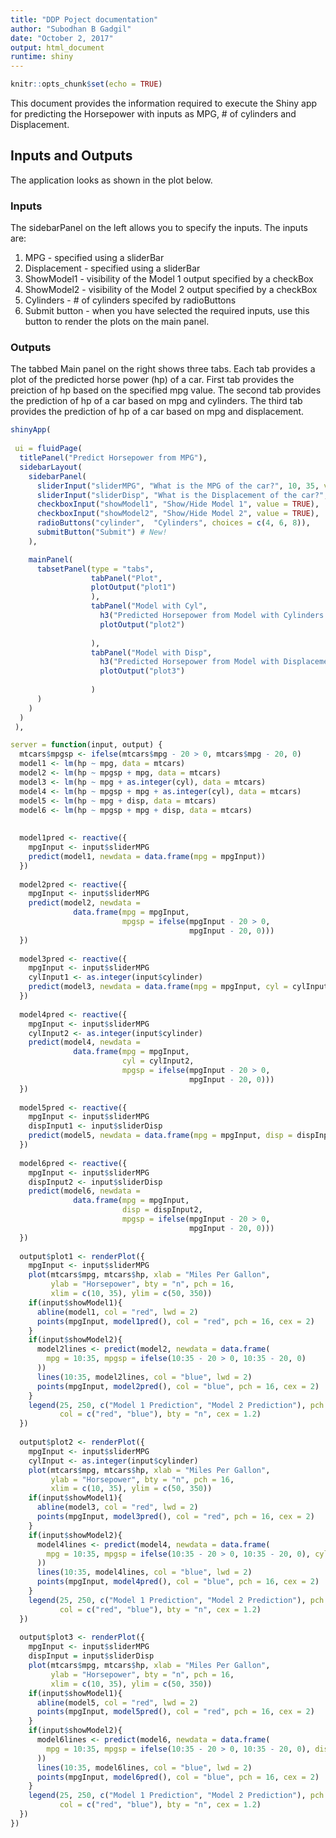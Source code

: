 ---
title: "DDP Poject documentation"
author: "Subodhan B Gadgil"
date: "October 2, 2017"
output: html_document
runtime: shiny
---

```{r setup, include=FALSE}
knitr::opts_chunk$set(echo = TRUE)
```

This document provides the information required to execute the Shiny app for predicting the Horsepower with inputs as MPG, # of cylinders and Displacement. 

## Inputs and Outputs

The application looks as shown in the plot below.

### Inputs

The sidebarPanel on the left allows you to specify the inputs. The inputs are:

1. MPG - specified using a sliderBar
2. Displacement - specified using a sliderBar
3. ShowModel1 - visibility of the Model 1 output specified by a checkBox
4. ShowModel2 - visibility of the Model 2 output specified by a checkBox
5. Cylinders - # of cylinders specifed by radioButtons
6. Submit button - when you have selected the required inputs, use this button to render the plots on the main panel.

### Outputs

The tabbed Main panel on the right shows three tabs. Each tab provides a plot of the predicted horse power (hp) of a car. First tab provides the preiction of hp based on the specified mpg value. The second tab provides the prediction of hp of a car based on mpg and cylinders. The third tab provides the prediction of hp of a car based on mpg and displacement.

```{r eruptions, echo=FALSE}
shinyApp(
  
 ui = fluidPage(
  titlePanel("Predict Horsepower from MPG"),
  sidebarLayout(
    sidebarPanel(
      sliderInput("sliderMPG", "What is the MPG of the car?", 10, 35, value = 20),
      sliderInput("sliderDisp", "What is the Displacement of the car?", 50, 500, value = 140),
      checkboxInput("showModel1", "Show/Hide Model 1", value = TRUE),
      checkboxInput("showModel2", "Show/Hide Model 2", value = TRUE),
      radioButtons("cylinder",  "Cylinders", choices = c(4, 6, 8)),
      submitButton("Submit") # New!
    ),

    mainPanel(
      tabsetPanel(type = "tabs",
                  tabPanel("Plot",
                  plotOutput("plot1")
                  ),
                  tabPanel("Model with Cyl",
                    h3("Predicted Horsepower from Model with Cylinders:"),
                    plotOutput("plot2")
                    
                  ),
                  tabPanel("Model with Disp",
                    h3("Predicted Horsepower from Model with Displacement:"),
                    plotOutput("plot3")
                    
                  )
      )
    )
  )
 ),

server = function(input, output) {
  mtcars$mpgsp <- ifelse(mtcars$mpg - 20 > 0, mtcars$mpg - 20, 0)
  model1 <- lm(hp ~ mpg, data = mtcars)
  model2 <- lm(hp ~ mpgsp + mpg, data = mtcars)
  model3 <- lm(hp ~ mpg + as.integer(cyl), data = mtcars)
  model4 <- lm(hp ~ mpgsp + mpg + as.integer(cyl), data = mtcars)
  model5 <- lm(hp ~ mpg + disp, data = mtcars)
  model6 <- lm(hp ~ mpgsp + mpg + disp, data = mtcars)
  
  
  model1pred <- reactive({
    mpgInput <- input$sliderMPG
    predict(model1, newdata = data.frame(mpg = mpgInput))
  })
  
  model2pred <- reactive({
    mpgInput <- input$sliderMPG
    predict(model2, newdata = 
              data.frame(mpg = mpgInput,
                         mpgsp = ifelse(mpgInput - 20 > 0,
                                        mpgInput - 20, 0)))
  })
  
  model3pred <- reactive({
    mpgInput <- input$sliderMPG
    cylInput1 <- as.integer(input$cylinder)
    predict(model3, newdata = data.frame(mpg = mpgInput, cyl = cylInput1))
  })
  
  model4pred <- reactive({
    mpgInput <- input$sliderMPG
    cylInput2 <- as.integer(input$cylinder)
    predict(model4, newdata = 
              data.frame(mpg = mpgInput,
                         cyl = cylInput2, 
                         mpgsp = ifelse(mpgInput - 20 > 0,
                                        mpgInput - 20, 0)))
  })
  
  model5pred <- reactive({
    mpgInput <- input$sliderMPG
    dispInput1 <- input$sliderDisp
    predict(model5, newdata = data.frame(mpg = mpgInput, disp = dispInput1))
  })
  
  model6pred <- reactive({
    mpgInput <- input$sliderMPG
    dispInput2 <- input$sliderDisp
    predict(model6, newdata = 
              data.frame(mpg = mpgInput,
                         disp = dispInput2,
                         mpgsp = ifelse(mpgInput - 20 > 0,
                                        mpgInput - 20, 0)))
  })
  
  output$plot1 <- renderPlot({
    mpgInput <- input$sliderMPG
    plot(mtcars$mpg, mtcars$hp, xlab = "Miles Per Gallon", 
         ylab = "Horsepower", bty = "n", pch = 16,
         xlim = c(10, 35), ylim = c(50, 350))
    if(input$showModel1){
      abline(model1, col = "red", lwd = 2)
      points(mpgInput, model1pred(), col = "red", pch = 16, cex = 2)
    }
    if(input$showModel2){
      model2lines <- predict(model2, newdata = data.frame(
        mpg = 10:35, mpgsp = ifelse(10:35 - 20 > 0, 10:35 - 20, 0)
      ))
      lines(10:35, model2lines, col = "blue", lwd = 2)
      points(mpgInput, model2pred(), col = "blue", pch = 16, cex = 2)
    }
    legend(25, 250, c("Model 1 Prediction", "Model 2 Prediction"), pch = 16, 
           col = c("red", "blue"), bty = "n", cex = 1.2)
  })
  
  output$plot2 <- renderPlot({
    mpgInput <- input$sliderMPG
    cylInput <- as.integer(input$cylinder)
    plot(mtcars$mpg, mtcars$hp, xlab = "Miles Per Gallon", 
         ylab = "Horsepower", bty = "n", pch = 16,
         xlim = c(10, 35), ylim = c(50, 350))
    if(input$showModel1){
      abline(model3, col = "red", lwd = 2)
      points(mpgInput, model3pred(), col = "red", pch = 16, cex = 2)
    }
    if(input$showModel2){
      model4lines <- predict(model4, newdata = data.frame(
        mpg = 10:35, mpgsp = ifelse(10:35 - 20 > 0, 10:35 - 20, 0), cyl = cylInput
      ))
      lines(10:35, model4lines, col = "blue", lwd = 2)
      points(mpgInput, model4pred(), col = "blue", pch = 16, cex = 2)
    }
    legend(25, 250, c("Model 1 Prediction", "Model 2 Prediction"), pch = 16, 
           col = c("red", "blue"), bty = "n", cex = 1.2)
  })
  
  output$plot3 <- renderPlot({
    mpgInput <- input$sliderMPG
    dispInput = input$sliderDisp   
    plot(mtcars$mpg, mtcars$hp, xlab = "Miles Per Gallon", 
         ylab = "Horsepower", bty = "n", pch = 16,
         xlim = c(10, 35), ylim = c(50, 350))
    if(input$showModel1){
      abline(model5, col = "red", lwd = 2)
      points(mpgInput, model5pred(), col = "red", pch = 16, cex = 2)
    }
    if(input$showModel2){
      model6lines <- predict(model6, newdata = data.frame(
        mpg = 10:35, mpgsp = ifelse(10:35 - 20 > 0, 10:35 - 20, 0), disp = dispInput
      ))
      lines(10:35, model6lines, col = "blue", lwd = 2)
      points(mpgInput, model6pred(), col = "blue", pch = 16, cex = 2)
    }
    legend(25, 250, c("Model 1 Prediction", "Model 2 Prediction"), pch = 16, 
           col = c("red", "blue"), bty = "n", cex = 1.2)
  })
})

```



